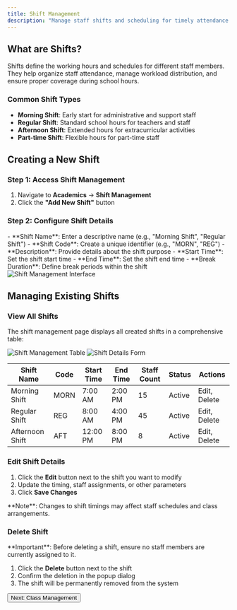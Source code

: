 ```yaml
---
title: Shift Management
description: "Manage staff shifts and scheduling for timely attendance in School CRM"
---
```



## What are Shifts?

Shifts define the working hours and schedules for different staff members. They help organize staff attendance, manage workload distribution, and ensure proper coverage during school hours.

### Common Shift Types

- **Morning Shift**: Early start for administrative and support staff
- **Regular Shift**: Standard school hours for teachers and staff
- **Afternoon Shift**: Extended hours for extracurricular activities
- **Part-time Shift**: Flexible hours for part-time staff

## Creating a New Shift

### Step 1: Access Shift Management

1. Navigate to **Academics** → **Shift Management**
2. Click the **"Add New Shift"** button

### Step 2: Configure Shift Details

<CardGroup cols={2}>
  <Card title="Basic Information" icon="clock">
    - **Shift Name**: Enter a descriptive name (e.g., "Morning Shift", "Regular Shift")
    - **Shift Code**: Create a unique identifier (e.g., "MORN", "REG")
    - **Description**: Provide details about the shift purpose
  </Card>
  <Card title="Timing Configuration" icon="calendar">
    - **Start Time**: Set the shift start time
    - **End Time**: Set the shift end time
    - **Break Duration**: Define break periods within the shift
  </Card>
</CardGroup>

<Frame>
  <img src="/images/shift.png" alt="Shift Management Interface" />
</Frame>

## Managing Existing Shifts

### View All Shifts

The shift management page displays all created shifts in a comprehensive table:
<Frame>
  <img src="/images/shift1.png" alt="Shift Management Table" />
</Frame>

<Frame>
  <img src="/images/shift2.png" alt="Shift Details Form" />
</Frame>

| Shift Name | Code | Start Time | End Time | Staff Count | Status | Actions |
|------------|------|------------|----------|-------------|--------|---------|
| Morning Shift | MORN | 7:00 AM | 2:00 PM | 15 | Active | Edit, Delete |
| Regular Shift | REG | 8:00 AM | 4:00 PM | 45 | Active | Edit, Delete |
| Afternoon Shift | AFT | 12:00 PM | 8:00 PM | 8 | Active | Edit, Delete |

### Edit Shift Details

1. Click the **Edit** button next to the shift you want to modify
2. Update the timing, staff assignments, or other parameters
3. Click **Save Changes**

<Callout type="info">
  **Note**: Changes to shift timings may affect staff schedules and class arrangements.
</Callout>

### Delete Shift

<Callout type="warning">
  **Important**: Before deleting a shift, ensure no staff members are currently assigned to it.
</Callout>

1. Click the **Delete** button next to the shift
2. Confirm the deletion in the popup dialog
3. The shift will be permanently removed from the system



<Button href="/class" variant="primary">
  Next: Class Management
</Button> 